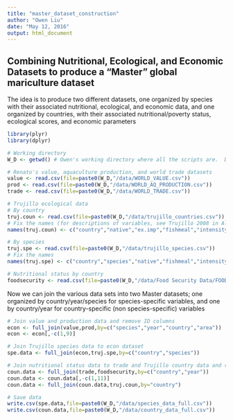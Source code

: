 ```yaml
---
title: "master_dataset_construction"
author: "Owen Liu"
date: "May 12, 2016"
output: html_document
---
```

## Combining Nutritional, Ecological, and Economic Datasets to produce a "Master" global mariculture dataset

The idea is to produce two different datasets, one organized by species with their associated nutritional, ecological, and economic data, and one organized by countries, with their associated nutritional/poverty status, ecological scores, and economic parameters


```r
library(plyr)
library(dplyr)

# Working directory
W_D <- getwd() # Owen's working directory where all the scripts are.  Data files are in this wd/data

# Renato's value, aquaculture production, and world trade datasets
value <- read.csv(file=paste0(W_D,"/data/WORLD_VALUE.csv"))
prod <- read.csv(file=paste0(W_D,"/data/WORLD_AQ_PRODUCTION.csv"))
trade <- read.csv(file=paste0(W_D,"/data/WORLD_TRADE.csv"))

# Trujillo ecological data
# By country
truj.coun <- read.csv(file=paste0(W_D,"/data/trujillo_countries.csv"))
# Fix the names (for descriptions of variables, see Trujillo 2008 in Alder and Pauly, 2008)
names(truj.coun) <- c("country","native","ex.imp","fishmeal","intensity","nutri","hatchery","antibiotic","habitat","GMO","code","trace","employment","waste")

# By species
truj.spe <- read.csv(file=paste0(W_D,"/data/trujillo_species.csv"))
# Fix the names
names(truj.spe) <- c("country","species","native","fishmeal","intensity","hatchery","habitat","waste","ecol.score","msi")

# Nutritional status by country
foodsecurity <- read.csv(file=paste0(W_D,"/data/Food Security Data/FOODSECURITY.csv"))
```

Now we can join the various data sets into two Master datasets; one organized by country/year/species for species-specific variables, and one by country/year for country-specific (non species-specific) variables

```r
# Join value and production data and remove ID columns
econ <- full_join(value,prod,by=c("species","year","country","area"))
econ <- econ[,-c(1,9)]

# Join Trujillo species data to econ dataset
spe.data <- full_join(econ,truj.spe,by=c("country","species"))

# Join nutritional status data to trade and Trujillo country data and remove excess columns
coun.data <- full_join(trade,foodsecurity,by=c("country","year"))
coun.data <- coun.data[,-c(1,11)]
coun.data <- full_join(coun.data,truj.coun,by="country")

# Save data
write.csv(spe.data,file=paste0(W_D,"/data/species_data_full.csv"))
write.csv(coun.data,file=paste0(W_D,"/data/country_data_full.csv"))

```